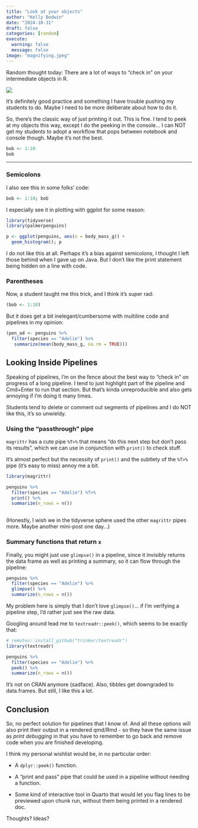 ```yaml
---
title: "Look at your objects"
author: "Kelly Bodwin"
date: "2024-10-31"
draft: false
categories: [random]
execute:
  warning: false
  message: false
image: "magnifying.jpeg"
---
```


Random thought today: There are a lot of ways to "check in" on your intermediate objects in R.

![](https://media1.tenor.com/m/sozJDHTslpEAAAAd/behold-stuff.gif)

It's definitely good practice and something I have trouble pushing my students to do.  Maybe I need to be more deliberate about how to do it.


So, there's the classic way of just printing it out.  This is fine.  I tend to peek at my objects this way, except I do the peeking in the console... I can NOT get my students to adopt a workflow that pops between notebook and console though.  Maybe it's not the best.

```r
bob <- 1:10
bob
```

---

### Semicolons

I also see this in some folks' code:

```r
bob <- 1:10; bob
```

I especially see it in plotting with ggplot for some reason:

```r
library(tidyverse)
library(palmerpenguins)

p <- ggplot(penguins, aes(x = body_mass_g)) +
  geom_histogram(); p
```

I do not like this at all.  Perhaps it's a bias against semicolons, I thought I left those behind when I gave up on Java.  But I don't like the print statement being hidden on a line with code.


### Parentheses

Now, a student taught me this trick, and I think it's super rad:

```r
(bob <- 1:10)
```

But it does get a bit inelegant/cumbersome with multiline code and pipelines in my opinion:

```r
(pen_ad <- penguins %>%
  filter(species == "Adelie") %>%
   summarize(mean(body_mass_g, na.rm = TRUE)))
```


## Looking Inside Pipelines

Speaking of pipelines, I'm on the fence about the best way to "check in" on progress of a long pipeline.  I tend to just highlight part of the pipeline and Cmd+Enter to run that section.  But that's kinda unreproducible and also gets annoying if I'm doing it many times.

Students tend to delete or comment out segments of pipelines and I do NOT like this, it's so unwieldy.


### Using the "passthrough" pipe

`magrittr` has a cute pipe `%T>%` that means "do this next step but don't pass its results", which we can use in conjunction with `print()` to check stuff.

It's almost perfect but the necessity of `print()` and the subtlety of the `%T>%` pipe (it's easy to miss) annoy me a bit.

```r
library(magrittr)

penguins %>%
  filter(species == "Adelie") %T>%
  print() %>%  
  summarize(n_rows = n())
         
```

(Honestly, I wish we in the tidyverse sphere used the other `magrittr` pipes more.  Maybe another mini-post one day...)


### Summary functions that return `x`

Finally, you might just use `glimpse()` in a pipeline, since it invisibly returns the data frame as well as printing a summary, so it can flow through the pipeline:

```r
penguins %>%
  filter(species == "Adelie") %>%
  glimpse() %>%  
  summarize(n_rows = n())
```

My problem here is simply that I don't love `glimpse()`... if I'm verifying a pipeline step, I'd rather just see the raw data.

Googling around lead me to `textreadr::peek()`, which seems to be exactly that: 

```r
# remotes::install_github("trinker/textreadr")
library(textreadr)

penguins %>%
  filter(species == "Adelie") %>%
  peek() %>%  
  summarize(n_rows = n())
```

It's not on CRAN anymore (sadface).  Also, tibbles get downgraded to data.frames.  But still, I like this a lot.

## Conclusion

So, no perfect solution for pipelines that I know of.  And all these options will also print their output in a rendered qmd/Rmd - so they have the same issue as *print debugging* in that you have to remember to go back and remove code when you are finished developing.

I think my personal wishlist would be, in no particular order:

* A `dplyr::peek()` function.

* A "print and pass" pipe that could be used in a pipeline without needing a function.

* Some kind of interactive tool in Quarto that would let you flag lines to be previewed upon chunk run, without them being printed in a rendered doc.

Thoughts?  Ideas?
